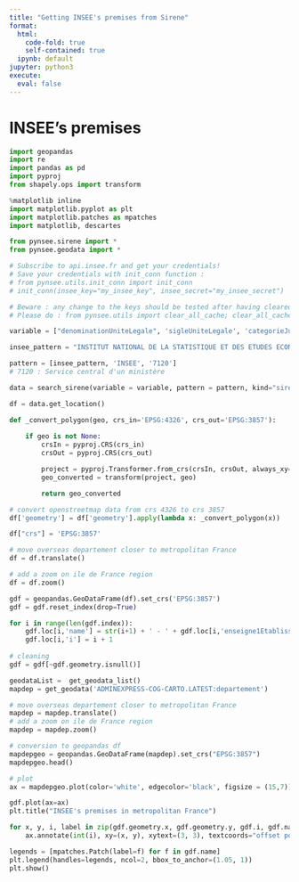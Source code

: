 ```yaml
---
title: "Getting INSEE's premises from Sirene"
format:
  html:
    code-fold: true
    self-contained: true
  ipynb: default
jupyter: python3
execute:
  eval: false
---
```


# INSEE's premises

```python
import geopandas
import re
import pandas as pd
import pyproj
from shapely.ops import transform

%matplotlib inline
import matplotlib.pyplot as plt
import matplotlib.patches as mpatches
import matplotlib, descartes

from pynsee.sirene import *
from pynsee.geodata import *
```

```python
# Subscribe to api.insee.fr and get your credentials!
# Save your credentials with init_conn function :
# from pynsee.utils.init_conn import init_conn
# init_conn(insee_key="my_insee_key", insee_secret="my_insee_secret")

# Beware : any change to the keys should be tested after having cleared the cache
# Please do : from pynsee.utils import clear_all_cache; clear_all_cache()"
```

```python
variable = ["denominationUniteLegale", 'sigleUniteLegale', 'categorieJuridiqueUniteLegale']

insee_pattern = "INSTITUT NATIONAL DE LA STATISTIQUE ET DES ETUDES ECONOMIQUES"

pattern = [insee_pattern, 'INSEE', '7120']
# 7120 : Service central d'un ministère

data = search_sirene(variable = variable, pattern = pattern, kind="siret")
```

```python
df = data.get_location()
```

```python
def _convert_polygon(geo, crs_in='EPSG:4326', crs_out='EPSG:3857'):
    
    if geo is not None:
        crsIn = pyproj.CRS(crs_in)
        crsOut = pyproj.CRS(crs_out)

        project = pyproj.Transformer.from_crs(crsIn, crsOut, always_xy=True).transform
        geo_converted = transform(project, geo)

        return geo_converted

# convert openstreetmap data from crs 4326 to crs 3857
df['geometry'] = df['geometry'].apply(lambda x: _convert_polygon(x))

df["crs"] = 'EPSG:3857'

# move overseas departement closer to metropolitan France
df = df.translate()

# add a zoom on ile de France region
df = df.zoom()
```

```python
gdf = geopandas.GeoDataFrame(df).set_crs('EPSG:3857')
gdf = gdf.reset_index(drop=True)

for i in range(len(gdf.index)):
    gdf.loc[i,'name'] = str(i+1) + ' - ' + gdf.loc[i,'enseigne1Etablissement']
    gdf.loc[i,'i'] = i + 1
    
# cleaning
gdf = gdf[~gdf.geometry.isnull()]
```

```python
geodataList =  get_geodata_list()
mapdep = get_geodata('ADMINEXPRESS-COG-CARTO.LATEST:departement')

# move overseas departement closer to metropolitan France
mapdep = mapdep.translate()
# add a zoom on ile de France region
mapdep = mapdep.zoom()
```

```python
# conversion to geopandas df
mapdepgeo = geopandas.GeoDataFrame(mapdep).set_crs("EPSG:3857")
mapdepgeo.head()
```

```python
# plot
ax = mapdepgeo.plot(color='white', edgecolor='black', figsize = (15,7))

gdf.plot(ax=ax)
plt.title("INSEE's premises in metropolitan France")

for x, y, i, label in zip(gdf.geometry.x, gdf.geometry.y, gdf.i, gdf.name):
    ax.annotate(int(i), xy=(x, y), xytext=(3, 3), textcoords="offset points")

legends = [mpatches.Patch(label=f) for f in gdf.name]
plt.legend(handles=legends, ncol=2, bbox_to_anchor=(1.05, 1))
plt.show()
```

